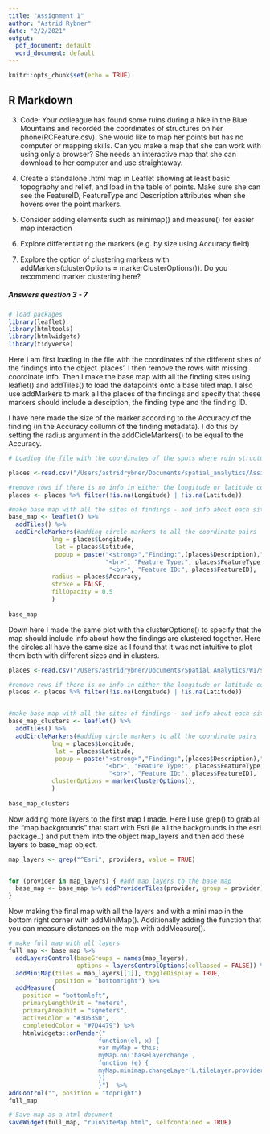 ```yaml
---
title: "Assignment 1"
author: "Astrid Rybner"
date: "2/2/2021"
output:
  pdf_document: default
  word_document: default
---
```


```r
knitr::opts_chunk$set(echo = TRUE)
```

## R Markdown

3. Code: Your colleague has found some ruins during a hike in the Blue Mountains and recorded the coordinates of structures on her phone(RCFeature.csv). She would like to map her points but has no computer or mapping skills. Can you make a map that she can work with using only a browser? She needs an interactive map that she can download to her computer and use straightaway.
  
4. Create a standalone .html map in Leaflet showing at least basic topography and relief, and load in the table of points. Make sure she can see the FeatureID, FeatureType and Description attributes when she hovers over the point markers. 
  
5. Consider adding elements such as minimap() and measure() for easier map interaction
  
6. Explore differentiating the markers (e.g. by size using Accuracy field)
  
7. Explore the option of clustering markers with addMarkers(clusterOptions = markerClusterOptions()). Do you recommend marker clustering here?



##### Answers question 3 - 7 #####

```r

# load packages
library(leaflet)
library(htmltools)
library(htmlwidgets)
library(tidyverse)

```


Here I am first loading in the file with the coordinates of the different sites of the findings into the object 'places'. I then remove the rows with missing coordinate info. Then I make the base map with all the finding sites using leaflet() and addTiles() to load the datapoints onto a base tiled map. I also use addMarkers to mark all the places of the findings and specify that these markers should include a desciption, the finding type and the finding ID. 

I have here made the size of the marker according to the Accuracy of the finding (in the Accuracy collumn of the finding metadata). I do this by setting the radius argument in the addCicleMarkers() to be equal to the Accuracy. 

```r

# Loading the file with the coordinates of the spots where ruin structures have been found 

places <-read.csv("/Users/astridrybner/Documents/spatial_analytics/Assignment_W1/RCFeature.csv")

#remove rows if there is no info in either the longitude or latitude collumn
places <- places %>% filter(!is.na(Longitude) | !is.na(Latitude)) 

#make base map with all the sites of findings - and info about each site
base_map <- leaflet() %>% 
  addTiles() %>% 
  addCircleMarkers(#adding circle markers to all the coordinate pairs
            lng = places$Longitude, 
             lat = places$Latitude,
             popup = paste("<strong>","Finding:",(places$Description),"</strong>",   
                           "<br>", "Feature Type:", places$FeatureType,
                            "<br>", "Feature ID:", places$FeatureID),
            radius = places$Accuracy,
            stroke = FALSE,
            fillOpacity = 0.5
            )
            
base_map

```

Down here I made the same plot with the clusterOptions() to specify that the map should include info about how the findings are clustered together. Here the circles all have the same size as I found that it was not intuitive to plot them both with different sizes and in clusters. 

```r
places <-read.csv("/Users/astridrybner/Documents/Spatial Analytics/W1/spatial-analytics/data/RCFeature.csv")

#remove rows if there is no info in either the longitude or latitude collumn
places <- places %>% filter(!is.na(Longitude) | !is.na(Latitude)) 


#make base map with all the sites of findings - and info about each site
base_map_clusters <- leaflet() %>% 
  addTiles() %>% 
  addCircleMarkers(#adding circle markers to all the coordinate pairs
            lng = places$Longitude, 
             lat = places$Latitude,
             popup = paste("<strong>","Finding:",(places$Description),"</strong>",   
                           "<br>", "Feature Type:", places$FeatureType,
                            "<br>", "Feature ID:", places$FeatureID), 
            clusterOptions = markerClusterOptions(), 
            )
            
base_map_clusters

```



Now adding more layers to the first map I made. Here I use grep() to grab all the "map backgrounds" that start with Esri (ie all the backgrounds in the esri package..) and put them into the object map_layers and then add these layers to base_map object. 


```r
map_layers <- grep("^Esri", providers, value = TRUE) 


for (provider in map_layers) { #add map layers to the base map 
  base_map <- base_map %>% addProviderTiles(provider, group = provider)
}

```


Now making the final map with all the layers and with a mini map in the bottom right corner with addMiniMap(). Additionally adding the function that you can measure distances on the map with addMeasure(). 

```r

# make full map with all layers
full_map <- base_map %>%
  addLayersControl(baseGroups = names(map_layers),
                   options = layersControlOptions(collapsed = FALSE)) %>%
  addMiniMap(tiles = map_layers[[1]], toggleDisplay = TRUE,    
             position = "bottomright") %>%
  addMeasure(                        
    position = "bottomleft",
    primaryLengthUnit = "meters",
    primaryAreaUnit = "sqmeters",
    activeColor = "#3D535D",
    completedColor = "#7D4479") %>% 
    htmlwidgets::onRender("
                         function(el, x) {
                         var myMap = this;
                         myMap.on('baselayerchange',
                         function (e) {
                         myMap.minimap.changeLayer(L.tileLayer.provider(e.name));
                         })
                         }")  %>%
addControl("", position = "topright")
full_map

# Save map as a html document 
saveWidget(full_map, "ruinSiteMap.html", selfcontained = TRUE)
```


